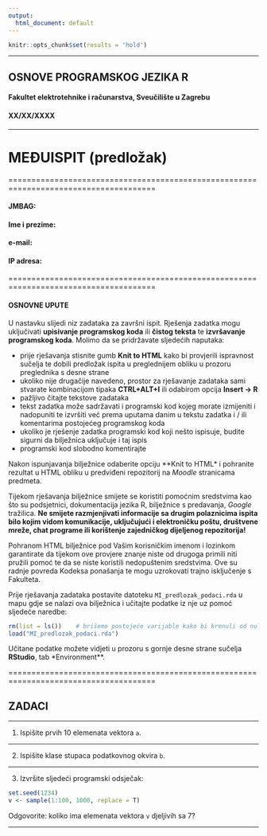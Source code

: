 ```yaml
---
output:
  html_document: default
---
```


```r
knitr::opts_chunk$set(results = 'hold')
```

******************

## OSNOVE PROGRAMSKOG JEZIKA R
#### **Fakultet elektrotehnike i računarstva, Sveučilište u Zagrebu**
#### XX/XX/XXXX

******************

# **MEĐUISPIT**  (predložak)

======================================================================================

#### JMBAG:         
#### Ime i prezime: 
#### e-mail:       
#### IP adresa:     


======================================================================================

#### OSNOVNE UPUTE

U nastavku slijedi niz zadataka za završni ispit. Rješenja zadatka mogu uključivati **upisivanje programskog koda** ili **čistog teksta** te **izvršavanje programskog koda**. Molimo da se pridržavate sljedećih naputaka:

- prije rješavanja stisnite gumb **Knit to HTML** kako bi provjerili ispravnost sučelja te dobili predložak ispita u preglednijem obliku u prozoru preglednika s desne strane
- ukoliko nije drugačije navedeno, prostor za rješavanje zadataka sami stvarate kombinacijom tipaka **CTRL+ALT+I** ili odabirom opcija **Insert -> R**
- pažljivo čitajte tekstove zadataka
- tekst zadatka može sadržavati i programski kod kojeg morate izmijeniti i nadopuniti te izvršiti već prema uputama danim u tekstu zadatka i / ili komentarima postojećeg programskog koda
- ukoliko je rješenje zadatka programski kod koji nešto ispisuje, budite sigurni da bilježnica uključuje i taj ispis
- programski kod slobodno komentirajte


Nakon ispunjavanja bilježnice odaberite opciju **Knit to HTML* i pohranite rezultat u HTML obliku u predviđeni repozitorij na *Moodle* stranicama predmeta. 

Tijekom rješavanja bilježnice smijete se koristiti pomoćnim sredstvima kao što su podsjetnici, dokumentacija jezika R, bilježnice s predavanja, *Google* tražilica. **Ne smijete razmjenjivati informacije sa drugim polaznicima ispita bilo kojim vidom komunikacije, uključujući i elektroničku poštu, društvene mreže, chat programe ili korištenje zajedničkog dijeljenog repozitorija!**

Pohranom HTML bilježnice pod Vašim korisničkim imenom i lozinkom garantirate da tijekom ove provjere znanje niste od drugoga primili niti pružili pomoć te da se niste koristili nedopuštenim sredstvima. Ove su radnje povreda Kodeksa ponašanja te mogu uzrokovati trajno isključenje s Fakulteta.

Prije rješavanja zadataka postavite datoteku `MI_predlozak_podaci.rda` u mapu gdje se nalazi ova bilježnica i učitajte podatke iz nje uz pomoć sljedeće naredbe:

```r
rm(list = ls())    # brišemo postojeće varijable kako bi krenuli od nule
load("MI_predlozak_podaci.rda")
```

Učitane podatke možete vidjeti u prozoru s gornje desne strane sučelja **RStudio**, tab *Environment**.

======================================================================================

## ZADACI

******************

1. Ispišite prvih 10 elemenata vektora `a`.

******************

2. Ispišite klase stupaca podatkovnog okvira `b`.

********************

3. Izvršite sljedeći programski odsječak:

```r
set.seed(1234)
v <- sample(1:100, 1000, replace = T)
```

Odgovorite: koliko ima elemenata vektora `v` djeljivih sa 7?

******************************







